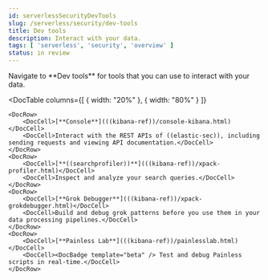 ```yaml
---
id: serverlessSecurityDevTools
slug: /serverless/security/dev-tools
title: Dev tools
description: Interact with your data.
tags: [ 'serverless', 'security', 'overview' ]
status: in review
---
```


<DocBadge template="technical preview" />
Navigate to **Dev tools** for tools that you can use to interact with your data. 

<DocTable 
    columns={[
        { width: "20%" }, 
        { width: "80%" }
    ]}
>
    <DocRow>
        <DocCell>[**Console**](((kibana-ref))/console-kibana.html)</DocCell>
        <DocCell>Interact with the REST APIs of ((elastic-sec)), including sending requests and viewing API documentation.</DocCell>
    </DocRow>
    <DocRow>
        <DocCell>[**((searchprofiler))**](((kibana-ref))/xpack-profiler.html)</DocCell>
        <DocCell>Inspect and analyze your search queries.</DocCell>
    </DocRow>
    <DocRow>
        <DocCell>[**Grok Debugger**](((kibana-ref))/xpack-grokdebugger.html)</DocCell>
        <DocCell>Build and debug grok patterns before you use them in your data processing pipelines.</DocCell>
    </DocRow>
    <DocRow>
        <DocCell>[**Painless Lab**](((kibana-ref))/painlesslab.html)</DocCell>
        <DocCell><DocBadge template="beta" /> Test and debug Painless scripts in real-time.</DocCell>
    </DocRow>
</DocTable>
